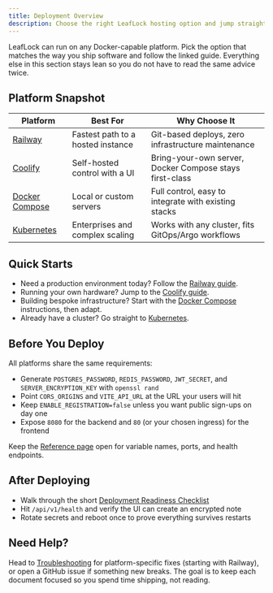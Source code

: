```yaml
---
title: Deployment Overview
description: Choose the right LeafLock hosting option and jump straight to the guide you need.
---
```


LeafLock can run on any Docker-capable platform. Pick the option that matches the way you ship software and follow the linked guide. Everything else in this section stays lean so you do not have to read the same advice twice.

## Platform Snapshot

| Platform | Best For | Why Choose It |
| --- | --- | --- |
| [Railway](./railway/) | Fastest path to a hosted instance | Git-based deploys, zero infrastructure maintenance |
| [Coolify](./coolify/) | Self-hosted control with a UI | Bring-your-own server, Docker Compose stays first-class |
| [Docker Compose](./docker/) | Local or custom servers | Full control, easy to integrate with existing stacks |
| [Kubernetes](./kubernetes/) | Enterprises and complex scaling | Works with any cluster, fits GitOps/Argo workflows |

## Quick Starts

- Need a production environment today? Follow the [Railway guide](./railway/).
- Running your own hardware? Jump to the [Coolify guide](./coolify/).
- Building bespoke infrastructure? Start with the [Docker Compose](./docker/) instructions, then adapt.
- Already have a cluster? Go straight to [Kubernetes](./kubernetes/).

## Before You Deploy

All platforms share the same requirements:

- Generate `POSTGRES_PASSWORD`, `REDIS_PASSWORD`, `JWT_SECRET`, and `SERVER_ENCRYPTION_KEY` with `openssl rand`
- Point `CORS_ORIGINS` and `VITE_API_URL` at the URL your users will hit
- Keep `ENABLE_REGISTRATION=false` unless you want public sign-ups on day one
- Expose `8080` for the backend and `80` (or your chosen ingress) for the frontend

Keep the [Reference page](/reference/) open for variable names, ports, and health endpoints.

## After Deploying

- Walk through the short [Deployment Readiness Checklist](./deployment-readiness/)
- Hit `/api/v1/health` and verify the UI can create an encrypted note
- Rotate secrets and reboot once to prove everything survives restarts

## Need Help?

Head to [Troubleshooting](/troubleshooting/) for platform-specific fixes (starting with Railway), or open a GitHub issue if something new breaks. The goal is to keep each document focused so you spend time shipping, not reading.
